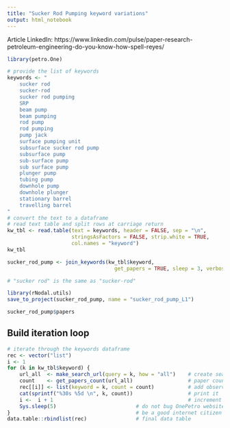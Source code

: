 ```yaml
---
title: "Sucker Rod Pumping keyword variations"
output: html_notebook
---
```


Article LinkedIn: https://www.linkedin.com/pulse/paper-research-petroleum-engineering-do-you-know-how-spell-reyes/



```r
library(petro.One)

# provide the list of keywords
keywords <- "    
    sucker rod
    sucker-rod
    sucker rod pumping
    SRP
    beam pump
    beam pumping
    rod pump
    rod pumping
    pump jack
    surface pumping unit
    subsurface sucker rod pump
    subsurface pump
    sub-surface pump
    sub surface pump
    plunger pump
    tubing pump
    downhole pump
    downhole plunger
    stationary barrel
    travelling barrel
"
# convert the text to a dataframe
# read text table and split rows at carriage return
kw_tbl <- read.table(text = keywords, header = FALSE, sep = "\n", 
                     stringsAsFactors = FALSE, strip.white = TRUE, 
                     col.names = "keyword")
kw_tbl
```


```r
sucker_rod_pump <- join_keywords(kw_tbl$keyword,
                                   get_papers = TRUE, sleep = 3, verbose = TRUE)

# "sucker rod" is the same as "sucker-rod"
```


```r
library(rNodal.utils)
save_to_project(sucker_rod_pump, name = "sucker_rod_pump_L1")
```

```r
sucker_rod_pump$papers
```


## Build iteration loop

```r
# iterate through the keywords dataframe
rec <- vector("list")
i <- 1
for (k in kw_tbl$keyword) {
    url_all  <- make_search_url(query = k, how = "all")    # create search query
    count    <- get_papers_count(url_all)                  # paper count
    rec[[i]] <- list(keyword = k, count = count)           # add observation
    cat(sprintf("%30s %5d \n", k, count))                  # print it
    i <-  i + 1                                            # increment counter
    Sys.sleep(5)                          # do not bug OnePetro website too much
}                                         # be a good internet citizen
data.table::rbindlist(rec)                # final data table
```
